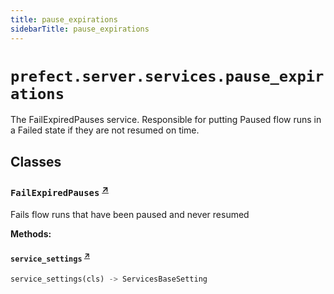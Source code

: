 ```yaml
---
title: pause_expirations
sidebarTitle: pause_expirations
---
```


# `prefect.server.services.pause_expirations`



The FailExpiredPauses service. Responsible for putting Paused flow runs in a Failed state if they are not resumed on time.


## Classes

### `FailExpiredPauses` <sup><a href="https://github.com/prefecthq/prefect/blob/main/src/prefect/server/services/pause_expirations.py#L23" target="_blank">↗</a></sup>


Fails flow runs that have been paused and never resumed


**Methods:**

#### `service_settings` <sup><a href="https://github.com/prefecthq/prefect/blob/main/src/prefect/server/services/pause_expirations.py#L29" target="_blank">↗</a></sup>

```python
service_settings(cls) -> ServicesBaseSetting
```
